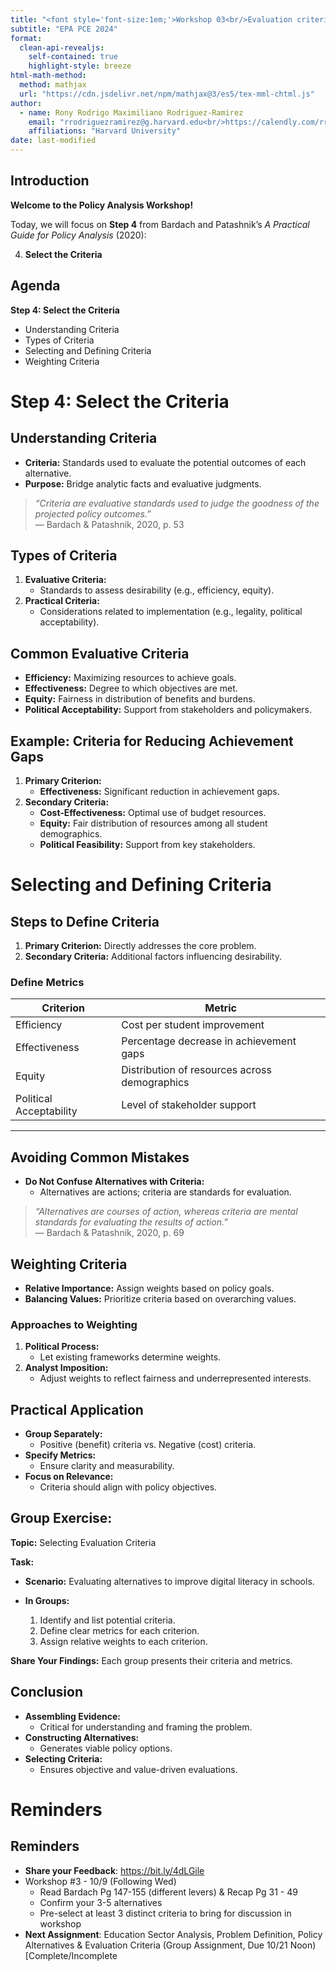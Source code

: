 ---
title: "<font style='font-size:1em;'>Workshop 03<br/>Evaluation criteria </font>"
subtitle: "EPA PCE 2024"
format: 
  clean-api-revealjs:
    self-contained: true
    highlight-style: breeze
html-math-method:
  method: mathjax
  url: "https://cdn.jsdelivr.net/npm/mathjax@3/es5/tex-mml-chtml.js"
author:
  - name: Rony Rodrigo Maximiliano Rodriguez-Ramirez
    email: "rrodriguezramirez@g.harvard.edu<br/>https://calendly.com/rrmaximiliano/30min"
    affiliations: "Harvard University"
date: last-modified
---

## Introduction

**Welcome to the Policy Analysis Workshop!**

Today, we will focus on **Step 4** from Bardach and Patashnik’s _A Practical Guide for Policy Analysis_ (2020):

4. **Select the Criteria**

## Agenda

**Step 4: Select the Criteria** 

- Understanding Criteria
- Types of Criteria
- Selecting and Defining Criteria
- Weighting Criteria

# Step 4: Select the Criteria

## Understanding Criteria

- **Criteria:** Standards used to evaluate the potential outcomes of each alternative.
- **Purpose:** Bridge analytic facts and evaluative judgments.

> *"Criteria are evaluative standards used to judge the goodness of the projected policy outcomes."*  
> — Bardach & Patashnik, 2020, p. 53


## Types of Criteria

1. **Evaluative Criteria:**
   - Standards to assess desirability (e.g., efficiency, equity).

2. **Practical Criteria:**
   - Considerations related to implementation (e.g., legality, political acceptability).

## Common Evaluative Criteria

- **Efficiency:** Maximizing resources to achieve goals.
- **Effectiveness:** Degree to which objectives are met.
- **Equity:** Fairness in distribution of benefits and burdens.
- **Political Acceptability:** Support from stakeholders and policymakers.


## Example: Criteria for Reducing Achievement Gaps

1. **Primary Criterion:**
   - **Effectiveness:** Significant reduction in achievement gaps.

2. **Secondary Criteria:**
   - **Cost-Effectiveness:** Optimal use of budget resources.
   - **Equity:** Fair distribution of resources among all student demographics.
   - **Political Feasibility:** Support from key stakeholders.


# Selecting and Defining Criteria

## Steps to Define Criteria

1. **Primary Criterion:** Directly addresses the core problem.
2. **Secondary Criteria:** Additional factors influencing desirability.

### Define Metrics

| **Criterion**   | **Metric**                                 |
|-----------------|--------------------------------------------|
| Efficiency      | Cost per student improvement               |
| Effectiveness   | Percentage decrease in achievement gaps    |
| Equity          | Distribution of resources across demographics |
| Political Acceptability | Level of stakeholder support            |

---

## Avoiding Common Mistakes

- **Do Not Confuse Alternatives with Criteria:**
  - Alternatives are actions; criteria are standards for evaluation.

> *"Alternatives are courses of action, whereas criteria are mental standards for evaluating the results of action."*  
> — Bardach & Patashnik, 2020, p. 69


## Weighting Criteria

- **Relative Importance:** Assign weights based on policy goals.
- **Balancing Values:** Prioritize criteria based on overarching values.

### Approaches to Weighting

1. **Political Process:**
   - Let existing frameworks determine weights.

2. **Analyst Imposition:**
   - Adjust weights to reflect fairness and underrepresented interests.

## Practical Application

- **Group Separately:**
  - Positive (benefit) criteria vs. Negative (cost) criteria.
- **Specify Metrics:**
  - Ensure clarity and measurability.
- **Focus on Relevance:**
  - Criteria should align with policy objectives.

## Group Exercise:

**Topic:** Selecting Evaluation Criteria

**Task:**

- **Scenario:** Evaluating alternatives to improve digital literacy in schools.
- **In Groups:**

  1. Identify and list potential criteria.
  2. Define clear metrics for each criterion.
  3. Assign relative weights to each criterion.

**Share Your Findings:** Each group presents their criteria and metrics.


## Conclusion

- **Assembling Evidence:** 
  - Critical for understanding and framing the problem.
- **Constructing Alternatives:** 
  - Generates viable policy options.
- **Selecting Criteria:** 
  - Ensures objective and value-driven evaluations.

# Reminders

## Reminders

- **Share your Feedback**: [https://bit.ly/4dLGile](https://bit.ly/4dLGile)
- Workshop #3 - 10/9 (Following Wed)
  - Read Bardach Pg 147-155 (different levers) & Recap Pg 31 - 49
  - Confirm your 3-5 alternatives
  - Pre-select at least 3 distinct criteria to bring for discussion in workshop
- **Next Assignment**: Education Sector Analysis, Problem Definition, Policy Alternatives & Evaluation Criteria (Group Assignment, Due 10/21 Noon) [Complete/Incomplete












